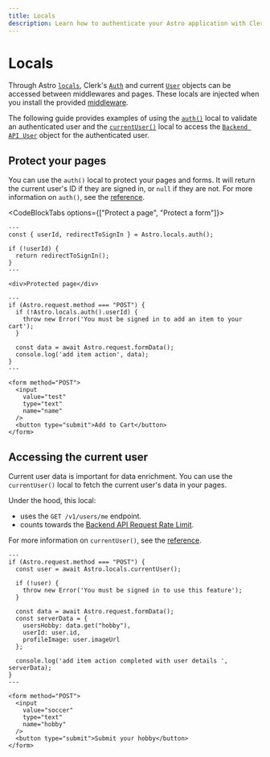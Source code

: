 ```yaml
---
title: Locals
description: Learn how to authenticate your Astro application with Clerk using locals.
---
```


# Locals

Through Astro [`locals`](https://docs.astro.build/en/guides/middleware/#storing-data-in-contextlocals), Clerk's [`Auth`](https://clerk.com/docs/references/nextjs/auth-object) and current [`User`](https://clerk.com/docs/references/javascript/user/user) objects can be accessed between middlewares and pages. These locals are injected when you install the provided [middleware](/docs/references/astro/clerk-middleware).

The following guide provides examples of using the [`auth()`](https://clerk.com/docs/references/nextjs/auth) local to validate an authenticated user and the [`currentUser()`](https://clerk.com/docs/references/nextjs/current-user) local to access the [`Backend API User`](https://clerk.com/docs/references/backend/types/backend-user) object for the authenticated user.

## Protect your pages

You can use the `auth()` local to protect your pages and forms. It will return the current user's ID if they are signed in, or `null` if they are not. For more information on `auth()`, see the [reference](https://clerk.com/docs/references/nextjs/auth).

<CodeBlockTabs options={["Protect a page", "Protect a form"]}>
  ```astro {{ filename: 'src/pages/protected.astro' }}
  ---
  const { userId, redirectToSignIn } = Astro.locals.auth();

  if (!userId) {
    return redirectToSignIn();
  }
  ---

  <div>Protected page</div>
  ```

  ```astro {{ filename: 'src/pages/form.astro' }}
  ---
  if (Astro.request.method === "POST") {
    if (!Astro.locals.auth().userId) {
      throw new Error('You must be signed in to add an item to your cart');
    }

    const data = await Astro.request.formData();
    console.log('add item action', data);
  }
  ---

  <form method="POST">
    <input
      value="test"
      type="text"
      name="name"
    />
    <button type="submit">Add to Cart</button>
  </form>
  ```
</CodeBlockTabs>

## Accessing the current user

Current user data is important for data enrichment. You can use the `currentUser()` local to fetch the current user's data in your pages.

Under the hood, this local:

- uses the `GET /v1/users/me` endpoint.
- counts towards the [Backend API Request Rate Limit](/docs/backend-requests/resources/rate-limits#rate-limits).

For more information on `currentUser()`, see the [reference](https://clerk.com/docs/references/nextjs/current-user).

```astro {{ filename: 'src/pages/form.astro' }}
---
if (Astro.request.method === "POST") {
  const user = await Astro.locals.currentUser();

  if (!user) {
    throw new Error('You must be signed in to use this feature');
  }

  const data = await Astro.request.formData();
  const serverData = {
    usersHobby: data.get("hobby"),
    userId: user.id,
    profileImage: user.imageUrl
  };

  console.log('add item action completed with user details ', serverData);
}
---

<form method="POST">
  <input
    value="soccer"
    type="text"
    name="hobby"
  />
  <button type="submit">Submit your hobby</button>
</form>
```
